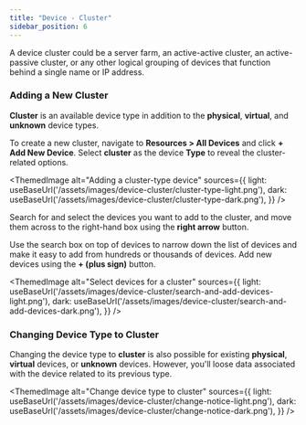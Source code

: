 ```yaml
---
title: "Device - Cluster"
sidebar_position: 6
---
```



A device cluster could be a server farm, an active-active cluster, an active-passive cluster, or any other logical grouping of devices that function behind a single name or IP address. 

### Adding a New Cluster

**Cluster** is an available device type in addition to the **physical**, **virtual**, and **unknown** device types. 

To create a new cluster, navigate to **Resources > All Devices** and click **+ Add New Device**. Select **cluster** as the device **Type** to reveal the cluster-related options. 

<ThemedImage
  alt="Adding a cluster-type device"
  sources={{
    light: useBaseUrl('/assets/images/device-cluster/cluster-type-light.png'),
    dark: useBaseUrl('/assets/images/device-cluster/cluster-type-dark.png'),
  }}
/>

Search for and select the devices you want to add to the cluster, and move them across to the right-hand box using the **right arrow** button.

Use the search box on top of devices to narrow down the list of devices and make it easy to add from hundreds or thousands of devices. Add new devices using the **+ (plus sign)** button.

<ThemedImage
  alt="Select devices for a cluster"
  sources={{
    light: useBaseUrl('/assets/images/device-cluster/search-and-add-devices-light.png'),
    dark: useBaseUrl('/assets/images/device-cluster/search-and-add-devices-dark.png'),
  }}
/>

### Changing Device Type to Cluster

Changing the device type to **cluster** is also possible for existing **physical**, **virtual** devices, or **unknown** devices. However, you'll loose data associated with the device related to its previous type. 

<ThemedImage
  alt="Change device type to cluster"
  sources={{
    light: useBaseUrl('/assets/images/device-cluster/change-notice-light.png'),
    dark: useBaseUrl('/assets/images/device-cluster/change-notice-dark.png'),
  }}
/>
